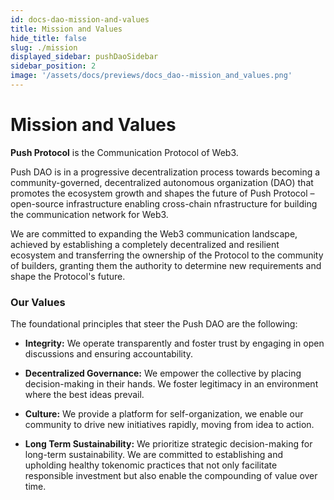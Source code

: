 ```yaml
---
id: docs-dao-mission-and-values
title: Mission and Values
hide_title: false
slug: ./mission
displayed_sidebar: pushDaoSidebar
sidebar_position: 2
image: '/assets/docs/previews/docs_dao--mission_and_values.png'
---
```


# Mission and Values

**Push Protocol** is the Communication Protocol of Web3.

Push DAO is in a progressive decentralization process towards becoming a community-governed, decentralized autonomous organization (DAO) that promotes the ecosystem growth and shapes the future of Push Protocol – open-source infrastructure enabling cross-chain nfrastructure for building the communication network for Web3.

We are committed to expanding the Web3 communication landscape, achieved by establishing a completely decentralized and resilient ecosystem and transferring the ownership of the Protocol to the community of builders, granting them the authority to determine new requirements and shape the Protocol's future.

### Our Values

The foundational principles that steer the Push DAO are the following:

- **Integrity:** We operate transparently and foster trust by engaging in open discussions and ensuring accountability.

- **Decentralized Governance:** We empower the collective by placing decision-making in their hands. We foster legitimacy in an environment where the best ideas prevail.

- **Culture:** We provide a platform for self-organization, we enable our community to drive new initiatives rapidly, moving from idea to action.

- **Long Term Sustainability:** We prioritize strategic decision-making for long-term sustainability. We are committed to establishing and upholding healthy tokenomic practices that not only facilitate responsible investment but also enable the compounding of value over time.
